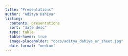 ```yaml
---
title: "Presentations"
author: "Aditya Dahiya"
listing:
  contents: presentations
  sort: "date desc"
  type: table
  table-hover: true
  image-placeholder: "docs/aditya_dahiya_er_sheet.jpg"
  date-format: "medium"
---
```

